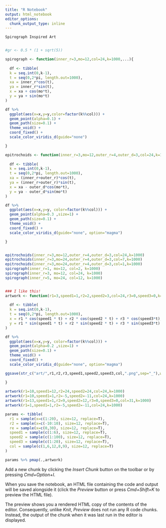 ```yaml
---
title: "R Notebook"
output: html_notebook
editor_options: 
  chunk_output_type: inline
---
```





```r


Spirograph Inspired Art


#gr <- 0.5 * (1 + sqrt(5))

spirograph <- function(inner_r=3,mo=12,col=24,k=1000,...){
  
  df <- tibble(
  k = seq.int(0,k-1),
  t = seq(0,2*pi, length.out=1000),
  xa = inner_r*cos(t),
  ya = inner_r*sin(t),
  x = xa + cos(mo*t),
  y = ya + sin(mo*t)
)

df %>% 
  ggplot(aes(x=x,y=y,color=factor(k%%col))) + 
  geom_point(alpha=0.1) +
  geom_path(size=0.1) +
  theme_void() +
  coord_fixed() +
  scale_color_viridis_d(guide="none")

}

epitrochoids <- function(inner_r=3,mo=12,outer_r=4,outer_d=3,col=24,k=1000,...){
  
  df <- tibble(
  k = seq.int(0,k-1),  
  t = seq(0,2*pi, length.out=1000),
  xa = (inner_r+outer_r)*cos(t),
  ya = (inner_r+outer_r)*sin(t),
  x = xa - outer_d*cos(mo*t),
  y = ya - outer_d*sin(mo*t)
)

df %>% 
  ggplot(aes(x=x,y=y, color=factor(k%%col))) + 
  geom_point(alpha=0.3 ,size=1) +
  geom_path(size=0.1) +
  theme_void() +
  coord_fixed() +
  scale_color_viridis_d(guide="none", option="magma")

}


epitrochoids(inner_r=3,mo=12,outer_r=4,outer_d=3,col=24,k=1000)
epitrochoids(inner_r=3,mo=24,outer_r=4,outer_d=3,col=7,k=1000)
epitrochoids(inner_r=3,mo=24,outer_r=4,outer_d=3,col=1,k=1000)
spirograph(inner_r=1, mo=12, col=2, k=1000)
spirograph(inner_r=3, mo=12, col=24, k=1000)
spirograph(inner_r=5, mo=24, col=12, k=1000)


### I like this! 
artwork <- function(r1=3,speed1=1,r2=2,speed2=3,col=24,r3=0,speed3=0,k=1000,...){
  
  df <- tibble(
  k = seq.int(0,k-1),  
  t = seq(0,2*pi, length.out=1000),
  x = r1 * cos(speed1 * t) + r2 * cos(speed2 * t) + r3 * cos(speed3*t),
  y = r1 * sin(speed1 * t) + r2 * sin(speed2 * t) + r3 * sin(speed3*t)
)

df %>% 
  ggplot(aes(x=x,y=y, color=factor(k%%col))) + 
  geom_point(alpha=0.2 ,size=1) +
  geom_path(size=0.1) +
  theme_void() +
  coord_fixed() +
  scale_color_viridis_d(guide="none", option="magma") 

ggsave(str_c("art/",r1,r2,r3,speed1,speed2,speed3,col,".png",sep="_"),width=6, height=6)

}
  
artwork(r1=10,speed1=12,r2=24,speed2=24,col=24,k=1000)
artwork(r1=10,speed1=1,r2=-5,speed2=-11,col=24,k=1000)
artwork(r1=13,speed1=1,r2=9,speed2=12,r3=0,speed3=0,col=31,k=1000)
artwork(r1=1,speed1=1,r2=-5,speed2=-11,col=24,k=1000)

params <- tibble(
  r1 = sample(x=c(1:20), size=12, replace=T),
  r2 = sample(x=c(-10:10), size=12, replace=T),
  re = sample(x=c(0,30), size=12, replace=T),
  speed1 = sample(c(1:6), size=12, replace=T),
  speed2 = sample(c(1:100), size=12, replace=T),
  speed3 = sample(c(1:20), size=12, replace=T),
  col = sample(c(1,6,12,8,9), size=12, replace=T)
)

params %>% pmap(.,artwork)


```

Add a new chunk by clicking the *Insert Chunk* button on the toolbar or by pressing *Cmd+Option+I*.

When you save the notebook, an HTML file containing the code and output will be saved alongside it (click the *Preview* button or press *Cmd+Shift+K* to preview the HTML file). 

The preview shows you a rendered HTML copy of the contents of the editor. Consequently, unlike *Knit*, *Preview* does not run any R code chunks. Instead, the output of the chunk when it was last run in the editor is displayed.

